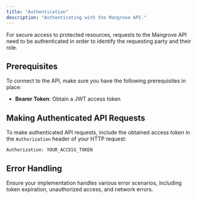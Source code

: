 ```yaml
---
title: "Authentication"
description: "Authenticating with the Mangrove API."
---
```


For secure access to protected resources, requests to the Mangrove API need to be authenticated in order to identify the requesting party and their role.

## Prerequisites

To connect to the API, make sure you have the following prerequisites in place:

- **Bearer Token**: Obtain a JWT access token

## Making Authenticated API Requests

To make authenticated API requests, include the obtained access token in the `Authorization` header of your HTTP request:

```
Authorization: YOUR_ACCESS_TOKEN
```

## Error Handling

Ensure your implementation handles various error scenarios, including token expiration, unauthorized access, and network errors.